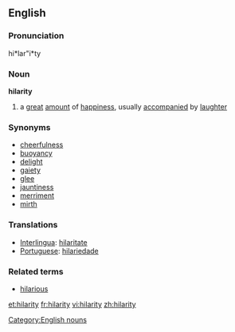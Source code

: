 ==English==

===Pronunciation===
hi*lar"i*ty

===Noun===
'''hilarity'''
# a [[great]] [[amount]] of [[happiness]], usually [[accompany|accompanied]] by [[laughter]]

===Synonyms===
* [[cheerfulness]]
* [[buoyancy]]
* [[delight]]
* [[gaiety]]
* [[glee]]
* [[jauntiness]]
* [[merriment]]
* [[mirth]]

===Translations===
*[[Interlingua]]: [[hilaritate]]
*[[Portuguese]]: [[hilariedade]] {{f}}

===Related terms===
* [[hilarious]]

[[Category:English nouns]]

[[et:hilarity]]
[[fr:hilarity]]
[[vi:hilarity]]
[[zh:hilarity]]